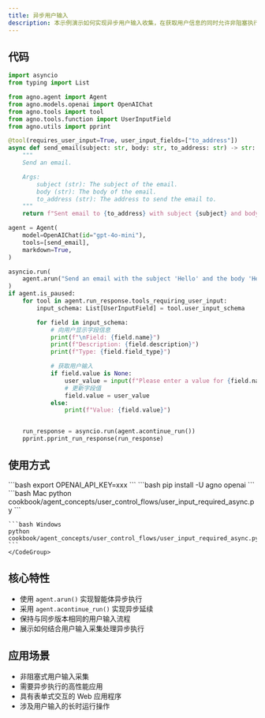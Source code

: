 ```yaml
---
title: 异步用户输入
description: 本示例演示如何实现异步用户输入收集，在获取用户信息的同时允许非阻塞执行。
---
```

## 代码

```python cookbook/agent_concepts/user_control_flows/user_input_required_async.py
import asyncio
from typing import List

from agno.agent import Agent
from agno.models.openai import OpenAIChat
from agno.tools import tool
from agno.tools.function import UserInputField
from agno.utils import pprint

@tool(requires_user_input=True, user_input_fields=["to_address"])
async def send_email(subject: str, body: str, to_address: str) -> str:
    """
    Send an email.

    Args:
        subject (str): The subject of the email.
        body (str): The body of the email.
        to_address (str): The address to send the email to.
    """
    return f"Sent email to {to_address} with subject {subject} and body {body}"

agent = Agent(
    model=OpenAIChat(id="gpt-4o-mini"),
    tools=[send_email],
    markdown=True,
)

asyncio.run(
    agent.arun("Send an email with the subject 'Hello' and the body 'Hello, world!'")
)
if agent.is_paused:
    for tool in agent.run_response.tools_requiring_user_input:
        input_schema: List[UserInputField] = tool.user_input_schema

        for field in input_schema:
            # 向用户显示字段信息
            print(f"\nField: {field.name}")
            print(f"Description: {field.description}")
            print(f"Type: {field.field_type}")

            # 获取用户输入
            if field.value is None:
                user_value = input(f"Please enter a value for {field.name}: ")
                # 更新字段值
                field.value = user_value
            else:
                print(f"Value: {field.value}")


    run_response = asyncio.run(agent.acontinue_run())
    pprint.pprint_run_response(run_response)
```

## 使用方式

<Steps>
  <Snippet file="create-venv-step.mdx" />

  <Step title="设置您的 API 密钥">
    ```bash
    export OPENAI_API_KEY=xxx
    ```
  </Step>

  <Step title="安装库">
    ```bash
    pip install -U agno openai
    ```
  </Step>

  <Step title="运行示例">
    <CodeGroup>
    ```bash Mac
    python cookbook/agent_concepts/user_control_flows/user_input_required_async.py
    ```

    ```bash Windows
    python cookbook/agent_concepts/user_control_flows/user_input_required_async.py
    ```
    </CodeGroup>
  </Step>
</Steps>

## 核心特性

- 使用 `agent.arun()` 实现智能体异步执行
- 采用 `agent.acontinue_run()` 实现异步延续
- 保持与同步版本相同的用户输入流程
- 展示如何结合用户输入采集处理异步执行

## 应用场景

- 非阻塞式用户输入采集
- 需要异步执行的高性能应用
- 具有表单式交互的 Web 应用程序
- 涉及用户输入的长时运行操作
